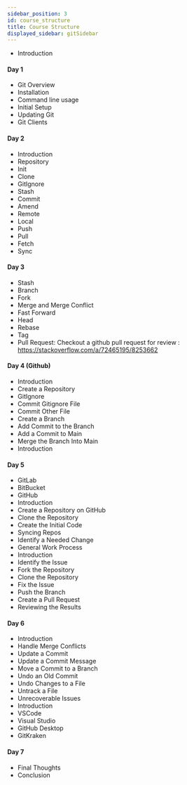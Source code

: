 ```yaml
---
sidebar_position: 3
id: course_structure
title: Course Structure
displayed_sidebar: gitSidebar
---
```


- Introduction

#### Day 1

- Git Overview
- Installation
- Command line usage
- Initial Setup
- Updating Git
- Git Clients

#### Day 2

- Introduction
- Repository
- Init
- Clone
- GitIgnore
- Stash
- Commit
- Amend
- Remote
- Local
- Push
- Pull
- Fetch
- Sync

#### Day 3

- Stash
- Branch
- Fork
- Merge and Merge Conflict
- Fast Forward
- Head
- Rebase
- Tag
- Pull Request:
  Checkout a github pull request for review : https://stackoverflow.com/a/72465195/8253662

#### Day 4 (Github)

- Introduction
- Create a Repository
- GitIgnore
- Commit Gitignore File
- Commit Other File
- Create a Branch
- Add Commit to the Branch
- Add a Commit to Main
- Merge the Branch Into Main
- Introduction

#### Day 5

- GitLab
- BitBucket
- GitHub
- Introduction
- Create a Repository on GitHub
- Clone the Repository
- Create the Initial Code
- Syncing Repos
- Identify a Needed Change
- General Work Process
- Introduction
- Identify the Issue
- Fork the Repository
- Clone the Repository
- Fix the Issue
- Push the Branch
- Create a Pull Request
- Reviewing the Results

#### Day 6

- Introduction
- Handle Merge Conflicts
- Update a Commit
- Update a Commit Message
- Move a Commit to a Branch
- Undo an Old Commit
- Undo Changes to a File
- Untrack a File
- Unrecoverable Issues
- Introduction
- VSCode
- Visual Studio
- GitHub Desktop
- GitKraken

#### Day 7

- Final Thoughts
- Conclusion
